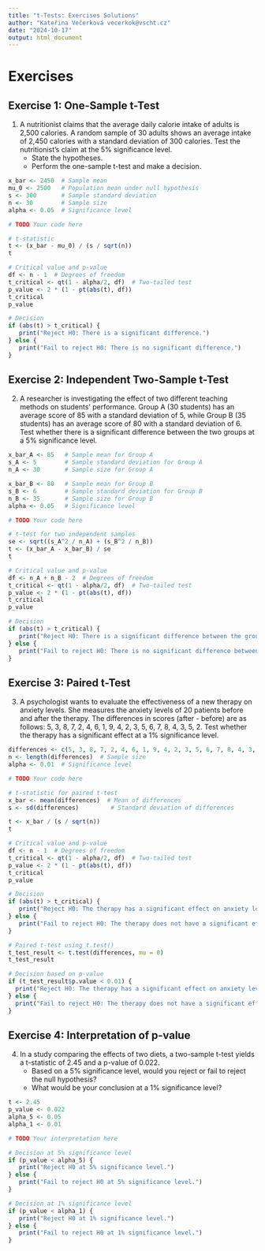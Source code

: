 ```yaml
---
title: "t-Tests: Exercises Solutions"
author: "Kateřina Večerková vecerkok@vscht.cz"
date: "2024-10-17"
output: html_document
---
```


# Exercises

## **Exercise 1: One-Sample t-Test**
1. A nutritionist claims that the average daily calorie intake of adults is 2,500 calories. A random sample of 30 adults shows an average intake of 2,450 calories with a standard deviation of 300 calories. Test the nutritionist's claim at the 5% significance level.
    - State the hypotheses.
    - Perform the one-sample t-test and make a decision.

```r
x_bar <- 2450  # Sample mean
mu_0 <- 2500   # Population mean under null hypothesis
s <- 300       # Sample standard deviation
n <- 30        # Sample size
alpha <- 0.05  # Significance level

# TODO Your code here

# t-statistic
t <- (x_bar - mu_0) / (s / sqrt(n))
t

# Critical value and p-value
df <- n - 1  # Degrees of freedom
t_critical <- qt(1 - alpha/2, df)  # Two-tailed test
p_value <- 2 * (1 - pt(abs(t), df))
t_critical
p_value

# Decision
if (abs(t) > t_critical) {
   print("Reject H0: There is a significant difference.")
} else {
   print("Fail to reject H0: There is no significant difference.")
}
```

## **Exercise 2: Independent Two-Sample t-Test**
2. A researcher is investigating the effect of two different teaching methods on students' performance. Group A (30 students) has an average score of 85 with a standard deviation of 5, while Group B (35 students) has an average score of 80 with a standard deviation of 6. Test whether there is a significant difference between the two groups at a 5% significance level.

```r
x_bar_A <- 85   # Sample mean for Group A
s_A <- 5        # Sample standard deviation for Group A
n_A <- 30       # Sample size for Group A

x_bar_B <- 80   # Sample mean for Group B
s_B <- 6        # Sample standard deviation for Group B
n_B <- 35       # Sample size for Group B
alpha <- 0.05   # Significance level

# TODO Your code here

# t-test for two independent samples
se <- sqrt((s_A^2 / n_A) + (s_B^2 / n_B))
t <- (x_bar_A - x_bar_B) / se
t

# Critical value and p-value
df <- n_A + n_B - 2  # Degrees of freedom
t_critical <- qt(1 - alpha/2, df)  # Two-tailed test
p_value <- 2 * (1 - pt(abs(t), df))
t_critical
p_value

# Decision
if (abs(t) > t_critical) {
   print("Reject H0: There is a significant difference between the groups.")
} else {
   print("Fail to reject H0: There is no significant difference between the groups.")
}
```

## **Exercise 3: Paired t-Test**
3. A psychologist wants to evaluate the effectiveness of a new therapy on anxiety levels. She measures the anxiety levels of 20 patients before and after the therapy. The differences in scores (after - before) are as follows: 5, 3, 8, 7, 2, 4, 6, 1, 9, 4, 2, 3, 5, 6, 7, 8, 4, 3, 5, 2. Test whether the therapy has a significant effect at a 1% significance level.

```r
differences <- c(5, 3, 8, 7, 2, 4, 6, 1, 9, 4, 2, 3, 5, 6, 7, 8, 4, 3, 5, 2)
n <- length(differences)  # Sample size
alpha <- 0.01  # Significance level

# TODO Your code here

# t-statistic for paired t-test
x_bar <- mean(differences)  # Mean of differences
s <- sd(differences)         # Standard deviation of differences

t <- x_bar / (s / sqrt(n))
t

# Critical value and p-value
df <- n - 1  # Degrees of freedom
t_critical <- qt(1 - alpha/2, df)  # Two-tailed test
p_value <- 2 * (1 - pt(abs(t), df))
t_critical
p_value

# Decision
if (abs(t) > t_critical) {
   print("Reject H0: The therapy has a significant effect on anxiety levels.")
} else {
   print("Fail to reject H0: The therapy does not have a significant effect.")
}

# Paired t-test using t.test()
t_test_result <- t.test(differences, mu = 0)
t_test_result

# Decision based on p-value
if (t_test_result$p.value < 0.01) {
  print("Reject H0: The therapy has a significant effect on anxiety levels.")
} else {
  print("Fail to reject H0: The therapy does not have a significant effect.")
}
```

## **Exercise 4: Interpretation of p-value**
4. In a study comparing the effects of two diets, a two-sample t-test yields a t-statistic of 2.45 and a p-value of 0.022. 
    - Based on a 5% significance level, would you reject or fail to reject the null hypothesis?
    - What would be your conclusion at a 1% significance level?

```r
t <- 2.45
p_value <- 0.022
alpha_5 <- 0.05
alpha_1 <- 0.01

# TODO Your interpretation here

# Decision at 5% significance level
if (p_value < alpha_5) {
   print("Reject H0 at 5% significance level.")
} else {
   print("Fail to reject H0 at 5% significance level.")
}

# Decision at 1% significance level
if (p_value < alpha_1) {
   print("Reject H0 at 1% significance level.")
} else {
   print("Fail to reject H0 at 1% significance level.")
}
```

